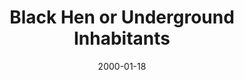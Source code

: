 ---
cover: "./image.png"
date: "2000-01-18"
title: "Black Hen or Underground Inhabitants"
defer: false
slug: "/black-hen"
areas: 
  - .
---